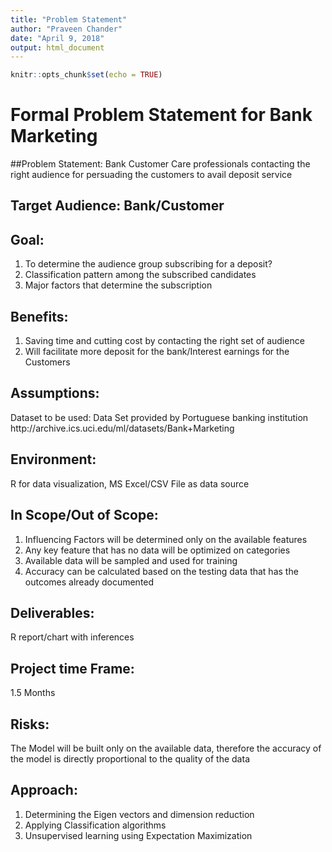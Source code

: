 ```yaml
---
title: "Problem Statement"
author: "Praveen Chander"
date: "April 9, 2018"
output: html_document
--- 
```


```r
knitr::opts_chunk$set(echo = TRUE)
```

# Formal Problem Statement for Bank Marketing

##Problem Statement: 
Bank Customer Care professionals contacting the right audience for persuading the customers to avail deposit service

## Target Audience: Bank/Customer

## Goal:
1. To determine the audience group subscribing for a deposit?
2. Classification pattern among the subscribed candidates
3. Major factors that determine the subscription 

## Benefits:
1. Saving time and cutting cost by contacting the right set of audience
2. Will facilitate more deposit for the bank/Interest earnings for the Customers

## Assumptions:
Dataset to be used: Data Set provided by Portuguese banking institution
http://archive.ics.uci.edu/ml/datasets/Bank+Marketing

## Environment: 
R for data visualization, MS Excel/CSV File as data source

## In Scope/Out of Scope:
1. Influencing Factors will be determined only on the available features
2. Any key feature that has no data will be optimized on categories
3. Available data will be sampled and used for training
4. Accuracy can be calculated based on the testing data that has the outcomes already documented

## Deliverables: 
R report/chart with inferences

## Project time Frame: 
1.5 Months

## Risks: 
The Model will be built only on the available data, therefore the accuracy of the model is directly proportional to the quality of the data

## Approach:
1. Determining the Eigen vectors and dimension reduction
2. Applying Classification algorithms
3. Unsupervised learning using Expectation Maximization

